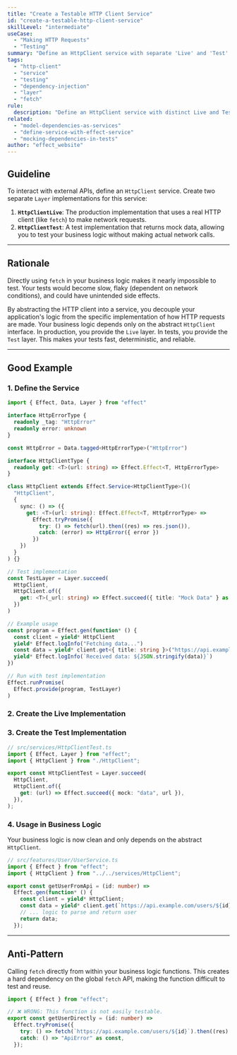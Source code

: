 ```yaml
---
title: "Create a Testable HTTP Client Service"
id: "create-a-testable-http-client-service"
skillLevel: "intermediate"
useCase:
  - "Making HTTP Requests"
  - "Testing"
summary: "Define an HttpClient service with separate 'Live' and 'Test' layers to enable robust, testable interactions with external APIs."
tags:
  - "http-client"
  - "service"
  - "testing"
  - "dependency-injection"
  - "layer"
  - "fetch"
rule:
  description: "Define an HttpClient service with distinct Live and Test layers to enable testable API interactions."
related:
  - "model-dependencies-as-services"
  - "define-service-with-effect-service"
  - "mocking-dependencies-in-tests"
author: "effect_website"
---
```


## Guideline

To interact with external APIs, define an `HttpClient` service. Create two separate `Layer` implementations for this service:
1.  **`HttpClientLive`**: The production implementation that uses a real HTTP client (like `fetch`) to make network requests.
2.  **`HttpClientTest`**: A test implementation that returns mock data, allowing you to test your business logic without making actual network calls.

---

## Rationale

Directly using `fetch` in your business logic makes it nearly impossible to test. Your tests would become slow, flaky (dependent on network conditions), and could have unintended side effects.

By abstracting the HTTP client into a service, you decouple your application's logic from the specific implementation of how HTTP requests are made. Your business logic depends only on the abstract `HttpClient` interface. In production, you provide the `Live` layer. In tests, you provide the `Test` layer. This makes your tests fast, deterministic, and reliable.

---

## Good Example

### 1. Define the Service

```typescript
import { Effect, Data, Layer } from "effect"

interface HttpErrorType {
  readonly _tag: "HttpError"
  readonly error: unknown
}

const HttpError = Data.tagged<HttpErrorType>("HttpError")

interface HttpClientType {
  readonly get: <T>(url: string) => Effect.Effect<T, HttpErrorType>
}

class HttpClient extends Effect.Service<HttpClientType>()(
  "HttpClient",
  {
    sync: () => ({
      get: <T>(url: string): Effect.Effect<T, HttpErrorType> =>
        Effect.tryPromise({
          try: () => fetch(url).then((res) => res.json()),
          catch: (error) => HttpError({ error })
        })
    })
  }
) {}

// Test implementation
const TestLayer = Layer.succeed(
  HttpClient,
  HttpClient.of({
    get: <T>(_url: string) => Effect.succeed({ title: "Mock Data" } as T)
  })
)

// Example usage
const program = Effect.gen(function* () {
  const client = yield* HttpClient
  yield* Effect.logInfo("Fetching data...")
  const data = yield* client.get<{ title: string }>("https://api.example.com/data")
  yield* Effect.logInfo(`Received data: ${JSON.stringify(data)}`)
})

// Run with test implementation
Effect.runPromise(
  Effect.provide(program, TestLayer)
)
```

### 2. Create the Live Implementation

<Example path="./src/create-a-testable-http-client-service.ts" />

### 3. Create the Test Implementation

```typescript
// src/services/HttpClientTest.ts
import { Effect, Layer } from "effect";
import { HttpClient } from "./HttpClient";

export const HttpClientTest = Layer.succeed(
  HttpClient,
  HttpClient.of({
    get: (url) => Effect.succeed({ mock: "data", url }),
  }),
);
```

### 4. Usage in Business Logic

Your business logic is now clean and only depends on the abstract `HttpClient`.

```typescript
// src/features/User/UserService.ts
import { Effect } from "effect";
import { HttpClient } from "../../services/HttpClient";

export const getUserFromApi = (id: number) =>
  Effect.gen(function* () {
    const client = yield* HttpClient;
    const data = yield* client.get(`https://api.example.com/users/${id}`);
    // ... logic to parse and return user
    return data;
  });
```

---

## Anti-Pattern

Calling `fetch` directly from within your business logic functions. This creates a hard dependency on the global `fetch` API, making the function difficult to test and reuse.

```typescript
import { Effect } from "effect";

// ❌ WRONG: This function is not easily testable.
export const getUserDirectly = (id: number) =>
  Effect.tryPromise({
    try: () => fetch(`https://api.example.com/users/${id}`).then((res) => res.json()),
    catch: () => "ApiError" as const,
  });
```